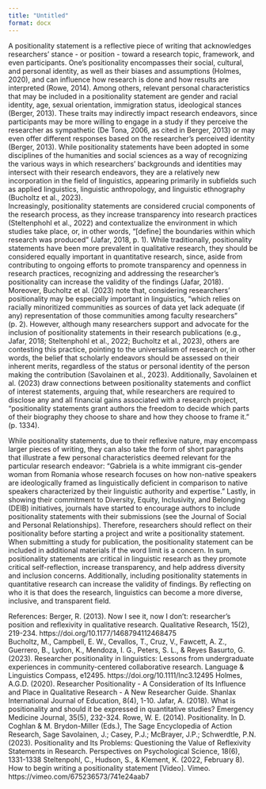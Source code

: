 ```yaml
---
title: "Untitled"
format: docx
---
```


A positionality statement is a reflective piece of writing that acknowledges researchers' stance - or position - toward a research topic, framework, and even participants. One's positionality encompasses their social, cultural, and personal identity, as well as their biases and assumptions (Holmes, 2020), and can influence how research is done and how results are interpreted (Rowe, 2014). Among others, relevant personal characteristics that may be included in a positionality statement are gender and racial identity, age, sexual orientation, immigration status, ideological stances (Berger, 2013). These traits may indirectly impact research endeavors, since participants may be more willing to engage in a study if they perceive the researcher as sympathetic (De Tona, 2006, as cited in Berger, 2013) or may even offer different responses based on the researcher's perceived identity (Berger, 2013). While positionality statements have been adopted in some disciplines of the humanities and social sciences as a way of recognizing the various ways in which researchers' backgrounds and identities may intersect with their research endeavors, they are a relatively new incorporation in the field of linguistics, appearing primarily in subfields such as applied linguistics, linguistic anthropology, and linguistic ethnography (Bucholtz et al., 2023).  
Increasingly, positionality statements are considered crucial components of the research process, as they increase transparency into research practices (Steltenphohl et al., 2022) and contextualize the environment in which studies take place, or, in other words, "[define] the boundaries within which research was produced" (Jafar, 2018, p. 1).  While traditionally, positionality statements have been more prevalent in qualitative research, they should be considered equally important in quantitative research, since, aside from contributing to ongoing efforts to promote transparency and openness in research practices, recognizing and addressing the researcher's positionality can increase the validity of the findings (Jafar, 2018). Moreover, Bucholtz et al. (2023) note that, considering researchers' positionality may be especially important in linguistics, "which relies on racially minoritized communities as sources of data yet lack adequate (if any) representation of those communities among faculty researchers" (p. 2). 
However, although many researchers support and advocate for the inclusion of positionality statements in their research publications (e.g., Jafar, 2018; Steltenphohl et al., 2022; Bucholtz et al., 2023), others are contesting this practice, pointing to the universalism of research or, in other words, the belief that scholarly endeavors should be assessed on their inherent merits, regardless of the status or personal identity of the person making the contribution (Savolainen et al., 2023). Additionally, Savolainen et al. (2023) draw connections between positionality statements and conflict of interest statements, arguing that, while researchers are required to disclose any and all financial gains associated with a research project, "positionality statements grant authors the freedom to decide which parts of their biography they choose to share and how they choose to frame it." (p. 1334). 

While positionality statements, due to their reflexive nature, may encompass larger pieces of writing, they can also take the form of short paragraphs that illustrate a few personal characteristics deemed relevant for the particular research endeavor: "Gabriela is a white immigrant cis-gender woman from Romania whose research focuses on how non-native speakers are ideologically framed as linguistically deficient in comparison to native speakers characterized by their linguistic authority and expertise."
Lastly, in showing their commitment to Diversity, Equity, Inclusivity, and Belonging (DEIB) initiatives, journals have started to encourage authors to include positionality statements with their submissions (see the Journal of Social and Personal Relationships). Therefore, researchers should reflect on their positionality before starting a project and write a positionality statement. When submitting a study for publication, the positionality statement can be included in additional materials if the word limit is a concern. 
In sum, positionality statements are critical in linguistic research as they promote critical self-reflection, increase transparency, and help address diversity and inclusion concerns. Additionally, including positionality statements in quantitative research can increase the validity of findings. By reflecting on who it is that does the research, linguistics can become a more diverse, inclusive, and transparent field. 

References:
Berger, R. (2013). Now I see it, now I don't: researcher's position and reflexivity in qualitative research. Qualitative Research, 15(2), 219-234. https://doi.org/10.1177/1468794112468475  
Bucholtz, M., Campbell, E. W., Cevallos, T., Cruz, V., Fawcett, A. Z., Guerrero, B., Lydon, K., Mendoza, I. G., Peters, S. L., & Reyes Basurto, G. (2023). Researcher positionality in linguistics: Lessons from undergraduate experiences in community-centered collaborative research. Language & Linguistics Compass, e12495. https://doi.org/10.1111/lnc3.12495 
Holmes, A.G.D. (2020). Researcher Positionality - A Consideration of Its Influence and Place in Qualitative Research - A New Researcher Guide. Shanlax International Journal of Education, 8(4), 1-10.
Jafar, A. (2018). What is positionality and should it be expressed in quantitative studies? Emergency Medicine Journal, 35(5), 232-324.
Rowe, W. E. (2014). Positionality. In D. Coghlan & M. Brydon-Miller (Eds.), The Sage Encyclopedia of Action Research, Sage
Savolainen, J.; Casey, P.J.; McBrayer, J.P.; Schwerdtle, P.N. (2023). Positionality and Its Problems: Questioning the Value of Reflexivity Statements in Research. Perspectives on Psychological Science, 18(6), 1331-1338
Steltenpohl, C., Hudson, S., & Klement, K. (2022, February 8). How to begin writing a positionality statement [Video]. Vimeo. https://vimeo.com/675236573/741e24aab7


